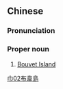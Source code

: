 {{also|布韦岛}}
==Chinese==
{{zh-forms|s=布韦岛|type=21}}

===Pronunciation===
{{zh-pron
|m=Bùwéidǎo
|cat=pn
}}

===Proper noun===
{{zh-proper noun}}

# [[Bouvet Island]]

[[Category:zh:Islands|巾02布韋島]]